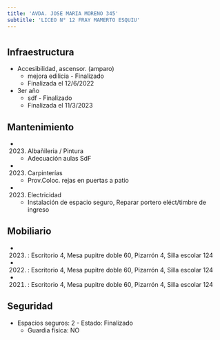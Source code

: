 ```yaml
---
title: 'AVDA. JOSE MARIA MORENO 345'
subtitle: 'LICEO N° 12 FRAY MAMERTO ESQUIU'
---
```


#
## Infraestructura

* Accesibilidad, ascensor. (amparo) 
    + mejora edilicia - Finalizado 
    + Finalizada el 12/6/2022 


* 3er año 
    + sdf - Finalizado 
    + Finalizada el 11/3/2023 






## Mantenimiento

*  (2023) Albañileria / Pintura 
    + Adecuación aulas SdF

*  (2023) Carpinterías 
    + Prov.Coloc. rejas en puertas a patio

*  (2023) Electricidad 
    + Instalación de espacio seguro, Reparar portero eléct/timbre de ingreso





## Mobiliario

*  (2023) : Escritorio 4, Mesa pupitre doble 60, Pizarrón 4, Silla escolar 124 

*  (2022) : Escritorio 4, Mesa pupitre doble 60, Pizarrón 4, Silla escolar 124 

*  (2021) : Escritorio 4, Mesa pupitre doble 60, Pizarrón 4, Silla escolar 124 





## Seguridad

*  Espacios seguros: 2 - Estado: Finalizado 
    + Guardia física: NO



